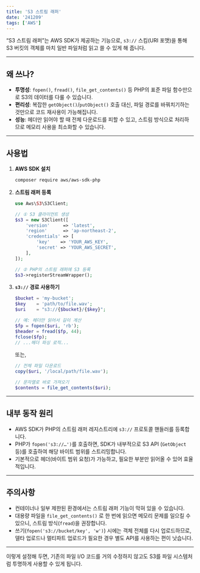 ```yaml
---
title: 'S3 스트림 래퍼'
date: '241209'
tags: ['AWS']
---
```


“S3 스트림 래퍼”는 AWS SDK가 제공하는 기능으로, `s3://` 스킴(URI 포맷)을 통해 S3 버킷의 객체를 마치 일반 파일처럼 읽고 쓸 수 있게 해 줍니다.

---

## 왜 쓰나?

- **투명성**: `fopen()`, `fread()`, `file_get_contents()` 등 PHP의 표준 파일 함수만으로 S3의 데이터를 다룰 수 있습니다.
- **편리성**: 복잡한 `getObject()`/`putObject()` 호출 대신, 파일 경로를 바꿔치기하는 것만으로 코드 재사용이 가능해집니다.
- **성능**: 헤더만 읽어야 할 때 전체 다운로드를 피할 수 있고, 스트림 방식으로 처리하므로 메모리 사용을 최소화할 수 있습니다.

---

## 사용법

1. **AWS SDK 설치**

   ```bash
   composer require aws/aws-sdk-php
   ```

2. **스트림 래퍼 등록**

   ```php
   use Aws\S3\S3Client;

   // ① S3 클라이언트 생성
   $s3 = new S3Client([
       'version'     => 'latest',
       'region'      => 'ap-northeast-2',
       'credentials' => [
           'key'    => 'YOUR_AWS_KEY',
           'secret' => 'YOUR_AWS_SECRET',
       ],
   ]);

   // ② PHP의 스트림 래퍼에 S3 등록
   $s3->registerStreamWrapper();
   ```

3. **`s3://` 경로 사용하기**

   ```php
   $bucket = 'my-bucket';
   $key    = 'path/to/file.wav';
   $uri    = "s3://{$bucket}/{$key}";

   // 예: 헤더만 읽어서 길이 계산
   $fp = fopen($uri, 'rb');
   $header = fread($fp, 44);
   fclose($fp);
   // ...헤더 파싱 로직...
   ```

   또는,

   ```php
   // 전체 파일 다운로드
   copy($uri, '/local/path/file.wav');

   // 문자열로 바로 가져오기
   $contents = file_get_contents($uri);
   ```

---

## 내부 동작 원리

- AWS SDK가 PHP의 스트림 래퍼 레지스트리에 `s3://` 프로토콜 핸들러를 등록합니다.
- PHP가 `fopen('s3://…')`를 호출하면, SDK가 내부적으로 S3 API (`GetObject` 등)를 호출하여 해당 바이트 범위를 스트리밍합니다.
- 기본적으로 헤더(바이트 범위 요청)가 가능하고, 필요한 부분만 읽어올 수 있어 효율적입니다.

---

## 주의사항

- 컨테이너나 일부 제한된 환경에서는 스트림 래퍼 기능이 막혀 있을 수 있습니다.
- 대용량 파일을 `file_get_contents()` 로 한 번에 읽으면 메모리 문제를 일으킬 수 있으니, 스트림 방식(`fread`)을 권장합니다.
- 쓰기(`fopen('s3://bucket/key', 'w')`) 시에는 객체 전체를 다시 업로드하므로, 델타 업로드나 멀티파트 업로드가 필요한 경우 별도 API를 사용하는 편이 낫습니다.

---

이렇게 설정해 두면, 기존의 파일 I/O 코드를 거의 수정하지 않고도 S3를 파일 시스템처럼 투명하게 사용할 수 있게 됩니다.
